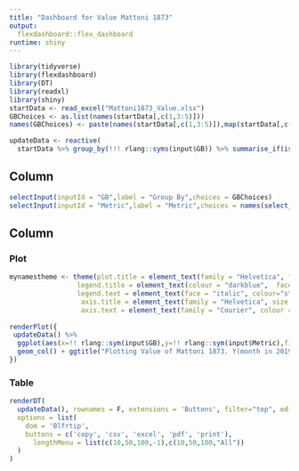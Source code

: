 ---
title: "Dashboard for Value Mattoni 1873"
output: 
  flexdashboard::flex_dashboard
runtime: shiny
---

```{r setup, include=FALSE}

library(tidyverse)
library(flexdashboard)
library(DT)
library(readxl)
library(shiny)
startData <- read_excel("Mattoni1873_Value.xlsx")
GBChoices <- as.list(names(startData[,c(1,3:5)]))
names(GBChoices) <- paste(names(startData[,c(1,3:5)]),map(startData[,c(1,3:5)],~length(unique(.x))))

updateData <- reactive(
  startData %>% group_by(!!! rlang::syms(input$GB)) %>% summarise_if(is.numeric,sum,na.rm=T))
```

Column {.sidebar}
------------------------------------------------------------------
```{r}
selectInput(inputId = "GB",label = "Group By",choices = GBChoices)
selectInput(inputId = "Metric",label = "Metric",choices = names(select_if(startData,is.numeric)))
```

Column 
------------------------------------------------------------------

### Plot
```{r}
mynamestheme <- theme(plot.title = element_text(family = "Helvetica", face = "bold", size = (15)), 
                 legend.title = element_text(colour = "darkblue",  face = "bold.italic", family = "Helvetica"), 
                 legend.text = element_text(face = "italic", colour="steelblue",family = "Helvetica"), 
                  axis.title = element_text(family = "Helvetica", size = (10), colour = "dodgerblue4"),
                  axis.text = element_text(family = "Courier", colour = "cyan4", size = (10)))
  
renderPlot({
 updateData() %>% 
  ggplot(aes(x=!! rlang::sym(input$GB),y=!! rlang::sym(input$Metric),fill=!! rlang::sym(input$GB))) +
  geom_col() + ggtitle("Plotting Value of Mattoni 1873. Y(month in 2019) - Units in 1000000 CZK") + mynamestheme
})
```


### Table 
```{r}
renderDT(
  updateData(), rownames = F, extensions = 'Buttons', filter="top", editable=T,
  options = list(
    dom = 'Blfrtip',
    buttons = c('copy', 'csv', 'excel', 'pdf', 'print'),
      lengthMenu = list(c(10,50,100,-1),c(10,50,100,"All"))
  )
)
```
